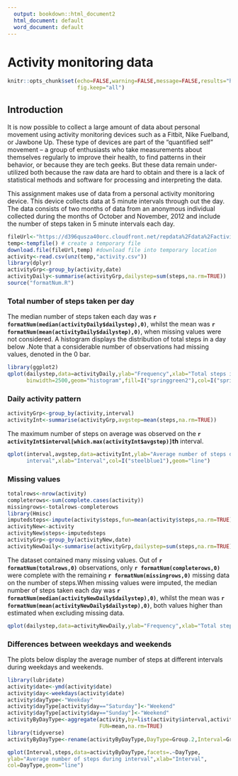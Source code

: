 ```yaml
---
  output: bookdown::html_document2
  html_document: default
  word_document: default
---
```

Activity monitoring data
=========================

```r
knitr::opts_chunk$set(echo=FALSE,warning=FALSE,message=FALSE,results="hide",
                      fig.keep="all")
```
## Introduction

It is now possible to collect a large amount of data about personal movement 
using activity monitoring devices such as a Fitbit, Nike Fuelband, or Jawbone 
Up. These type of devices are part of the “quantified self” movement – 
a group of enthusiasts who take measurements about themselves regularly to 
improve their health, to find patterns in their behavior, or because they are
tech geeks. But these data remain under-utilized both because the raw data are 
hard to obtain and there is a lack of statistical methods and software for 
processing and interpreting the data.

This assignment makes use of data from a personal activity monitoring device. 
This device collects data at 5 minute intervals through out the day. 
The data consists of two months of data from an anonymous individual collected 
during the months of October and November, 2012 and include the number of steps 
taken in 5 minute intervals each day.

```r
fileUrl<-"https://d396qusza40orc.cloudfront.net/repdata%2Fdata%2Factivity.zip"
temp<-tempfile() # create a temporary file
download.file(fileUrl,temp) #download file into temporary location
activity<-read.csv(unz(temp,"activity.csv"))
library(dplyr)
activityGrp<-group_by(activity,date)
activityDaily<-summarise(activityGrp,dailystep=sum(steps,na.rm=TRUE))
source("formatNum.R")
```

### Total number of steps taken per day
The median number of steps taken each day was 
**`r formatNum(median(activityDaily$dailystep),0)`**, whilst the mean was
**`r formatNum(mean(activityDaily$dailystep),0)`**, when missing values were not
considered. A histogram displays the distribution of total steps in a day below 
.Note that a considerable number of observations had missing 
values, denoted in the 0 bar.

```r
library(ggplot2)
qplot(dailystep,data=activityDaily,ylab="Frequency",xlab="Total steps in a day",
      binwidth=2500,geom="histogram",fill=I("springgreen2"),col=I("springgreen3"))
```

### Daily activity pattern
```r
activityGrp<-group_by(activity,interval)
activityInt<-summarise(activityGrp,avgstep=mean(steps,na.rm=TRUE))
```
The maximum number of steps on average was observed on the **`r activityInt$interval[which.max(activityInt$avgstep)]`th** interval.
```r
qplot(interval,avgstep,data=activityInt,ylab="Average number of steps during 
      interval",xlab="Interval",col=I("steelblue1"),geom="line")
```
### Missing values
``` r
totalrows<-nrow(activity)
completerows<-sum(complete.cases(activity))
missingrows<-totalrows-completerows
library(Hmisc)
imputedsteps<-impute(activity$steps,fun=mean(activity$steps,na.rm=TRUE))
activityNew<-activity
activityNew$steps<-imputedsteps
activityGrp<-group_by(activityNew,date)
activityNewDaily<-summarise(activityGrp,dailystep=sum(steps,na.rm=TRUE))
```
The dataset contained many missing values. Out of 
**`r formatNum(totalrows,0)`** observations, only **`r formatNum(completerows,0)`**
were complete with the remaining **`r formatNum(missingrows,0)`** missing data 
on the number of steps.When missing values were imputed, the median number of 
steps taken each day was **`r formatNum(median(activityNewDaily$dailystep),0)`**,
whilst the mean was **`r formatNum(mean(activityNewDaily$dailystep),0)`**, both
values higher than estimated when excluding missing data.
```r
qplot(dailystep,data=activityNewDaily,ylab="Frequency",xlab="Total steps in a day (imputed)", binwidth=2500,geom="histogram",fill=I("violetred"),col=I("violetred1"))
```
### Differences between weekdays and weekends
The plots below display the average number of steps at different intervals
during weekdays and weekends.
``` r
library(lubridate)
activity$date<-ymd(activity$date)
activity$day<-weekdays(activity$date)
activity$dayType<-"Weekday"
activity$dayType[activity$day=="Saturday"]<-"Weekend"
activity$dayType[activity$day=="Sunday"]<-"Weekend"
activityByDayType<-aggregate(activity,by=list(activity$interval,activity$dayType),
                             FUN=mean,na.rm=TRUE)
library(tidyverse)
activityByDayType<-rename(activityByDayType,DayType=Group.2,Interval=Group.1)

qplot(Interval,steps,data=activityByDayType,facets=.~DayType,
ylab="Average number of steps during interval",xlab="Interval",
col=DayType,geom="line")
```
